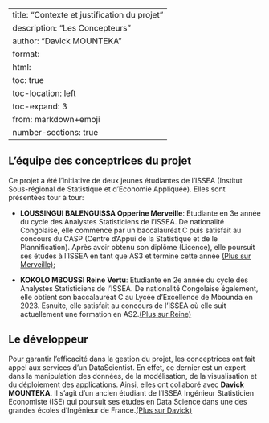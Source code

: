 
---
title: "Contexte et justification du projet"
description: "Les Concepteurs"
author: "Davick MOUNTEKA"
format:
  html:
    toc: true
    toc-location: left
    toc-expand: 3
from: markdown+emoji
number-sections: true
---

## L'équipe des conceptrices du projet

Ce projet a été l'initiative de deux jeunes étudiantes de l'ISSEA (Institut Sous-régional de Statistique et d'Economie Appliquée). Elles sont présentées tour à tour:

- **LOUSSINGUI BALENGUISSA Opperine Merveille**: Etudiante en 3e année du cycle des Analystes Statisticiens de l'ISSEA. De nationalité Congolaise, elle commence par un baccalauréat C puis satisfait au concours du CASP (Centre d'Appui de la Statistique et de le Plannification). Après avoir obtenu son diplôme (Licence), elle poursuit ses études à l'ISSEA en tant que AS3 et termine cette année [(Plus sur Merveille)](https://www.google.com/url?sa=t&source=web&rct=j&opi=89978449&url=https://www.issea-cemac.org/issea/fr/etudiants/analyste-statisticien/as-3eme-annee/2024/loussingui-balenguissa-opperine-merveille&ved=2ahUKEwiu86DL1ImMAxXcUqQEHX_yD-YQFnoECCMQAQ&usg=AOvVaw2cvBl5zwko6vRbSQqBSoLX);

- **KOKOLO MBOUSSI Reine Vertu**: Etudiante en 2e année du cycle des Analystes Statisticiens de l'ISSEA. De nationalité Congolaise également, elle obtient son baccalauréat C au Lycée d'Excellence de Mbounda en 2023. Esnuite, elle satisfait au concours de l'ISSEA où elle suit actuellement une formation en AS2.[(Plus sur Reine)](https://www.google.com/url?sa=t&source=web&rct=j&opi=89978449&url=https://www.issea-cemac.org/issea/fr/etudiants/analyste-statisticien/default/2024/kokolo-mboussi-reine-vertu&ved=2ahUKEwi509_z1ImMAxWTVqQEHffVAtAQFnoECBsQAQ&usg=AOvVaw33JqTlGcV1-d1TeIBxEPAw)

## Le développeur

Pour garantir l'efficacité dans la gestion du projet, les conceptrices ont fait appel aux services d'un DataScientist. En effet, ce dernier est un expert dans la manipulation des données, de la modélisation, de la visualisation et du déploiement des applications. Ainsi, elles ont collaboré avec **Davick MOUNTEKA**. Il s'agit d'un ancien étudiant de l'ISSEA Ingénieur Statisticien Economiste (ISE) qui poursuit ses études en Data Science dans une des grandes écoles d'Ingénieur de France.[(Plus sur Davick)](https://www.linkedin.com/in/davick-mounteka-5aa90b281/)




